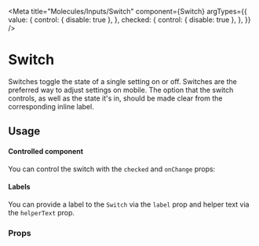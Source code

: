 

<Meta
  title="Molecules/Inputs/Switch"
  component={Switch}
  argTypes={{
    value: {
      control: { disable: true },
    },
    checked: {
      control: { disable: true },
    },
  }}
/>

# Switch

Switches toggle the state of a single setting on or off. Switches are the preferred way to adjust settings on mobile.
The option that the switch controls, as well as the state it's in, should be made clear from the corresponding inline
label.

## Usage

#### Controlled component

You can control the switch with the `checked` and `onChange` props:

#### Labels

You can provide a label to the `Switch` via the `label` prop and helper text via the `helperText` prop.

<Canvas>
  <Story name="Switch" story={stories.Switch} />
</Canvas>

### Props

<ArgsTable story="Switch" />
